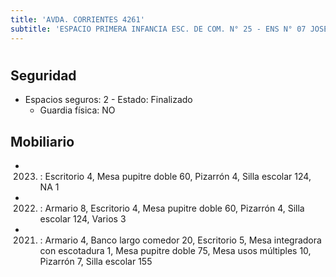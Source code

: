```yaml
---
title: 'AVDA. CORRIENTES 4261'
subtitle: 'ESPACIO PRIMERA INFANCIA ESC. DE COM. N° 25 - ENS N° 07 JOSE MARIA TORRES - ESC. DE COM. N° 08 PATRICIAS ARGENTINAS - ESC. DE COM. N° 25 SANTIAGO DE LINIERS'
---
```


#


## Seguridad

*  Espacios seguros: 2 - Estado: Finalizado 
    + Guardia física: NO





## Mobiliario

*  (2023) : Escritorio 4, Mesa pupitre doble 60, Pizarrón 4, Silla escolar 124, NA 1 

*  (2022) : Armario 8, Escritorio 4, Mesa pupitre doble 60, Pizarrón 4, Silla escolar 124, Varios 3 

*  (2021) : Armario 4, Banco largo comedor 20, Escritorio 5, Mesa integradora con escotadura 1, Mesa pupitre doble 75, Mesa usos múltiples 10, Pizarrón 7, Silla escolar 155 



